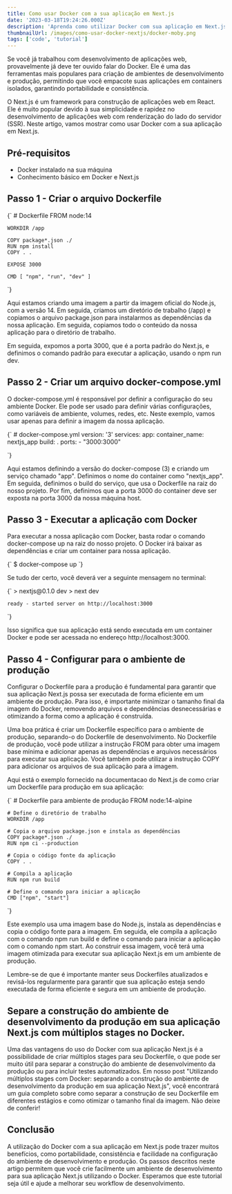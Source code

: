 ```yaml
---
title: Como usar Docker com a sua aplicação em Next.js
date: '2023-03-18T19:24:26.000Z'
description: 'Aprenda como utilizar Docker com sua aplicação em Next.js e torne o seu workflow de desenvolvimento mais eficiente! Não perca mais tempo configurando ambientes complexos e foque no que realmente importa, desenvolver sua aplicação.'
thumbnailUrl: /images/como-usar-docker-nextjs/docker-moby.png
tags: ['code', 'tutorial']
---
```


Se você já trabalhou com desenvolvimento de aplicações web, provavelmente já deve ter ouvido falar do Docker. Ele é uma das ferramentas mais populares para criação de ambientes de desenvolvimento e produção, permitindo que você empacote suas aplicações em containers isolados, garantindo portabilidade e consistência.

O Next.js é um framework para construção de aplicações web em React. Ele é muito popular devido à sua simplicidade e rapidez no desenvolvimento de aplicações web com renderização do lado do servidor (SSR). Neste artigo, vamos mostrar como usar Docker com a sua aplicação em Next.js.

## Pré-requisitos

-   Docker instalado na sua máquina
-   Conhecimento básico em Docker e Next.js

## Passo 1 - Criar o arquivo Dockerfile

<SyntaxHighlighter language="Dockerfile">
{`
    # Dockerfile
    FROM node:14

    WORKDIR /app

    COPY package*.json ./
    RUN npm install
    COPY . .

    EXPOSE 3000

    CMD [ "npm", "run", "dev" ]

`}

</SyntaxHighlighter>

Aqui estamos criando uma imagem a partir da imagem oficial do Node.js, com a versão 14. Em seguida, criamos um diretório de trabalho (/app) e copiamos o arquivo package.json para instalarmos as dependências da nossa aplicação. Em seguida, copiamos todo o conteúdo da nossa aplicação para o diretório de trabalho.

Em seguida, expomos a porta 3000, que é a porta padrão do Next.js, e definimos o comando padrão para executar a aplicação, usando o npm run dev.

## Passo 2 - Criar um arquivo docker-compose.yml

O docker-compose.yml é responsável por definir a configuração do seu ambiente Docker. Ele pode ser usado para definir várias configurações, como variáveis de ambiente, volumes, redes, etc. Neste exemplo, vamos usar apenas para definir a imagem da nossa aplicação.

<SyntaxHighlighter language="yaml">
{`
    # docker-compose.yml
    version: '3'
    services:
    app:
        container_name: nextjs_app
        build: .
        ports:
        - "3000:3000"

`}

</SyntaxHighlighter>

Aqui estamos definindo a versão do docker-compose (3) e criando um serviço chamado "app". Definimos o nome do container como "nextjs_app". Em seguida, definimos o build do serviço, que usa o Dockerfile na raiz do nosso projeto. Por fim, definimos que a porta 3000 do container deve ser exposta na porta 3000 da nossa máquina host.

## Passo 3 - Executar a aplicação com Docker

Para executar a nossa aplicação com Docker, basta rodar o comando docker-compose up na raiz do nosso projeto. O Docker irá baixar as dependências e criar um container para nossa aplicação.

<SyntaxHighlighter language="bash">
{`
    $ docker-compose up
`}

</SyntaxHighlighter>

Se tudo der certo, você deverá ver a seguinte mensagem no terminal:

<SyntaxHighlighter language="bash">
{`
    > nextjs@0.1.0 dev
    > next dev

    ready - started server on http://localhost:3000

`}

</SyntaxHighlighter>

Isso significa que sua aplicação está sendo executada em um container Docker e pode ser acessada no endereço http://localhost:3000.

## Passo 4 - Configurar para o ambiente de produção

Configurar o Dockerfile para a produção é fundamental para garantir que sua aplicação Next.js possa ser executada de forma eficiente em um ambiente de produção. Para isso, é importante minimizar o tamanho final da imagem do Docker, removendo arquivos e dependências desnecessárias e otimizando a forma como a aplicação é construída.

Uma boa prática é criar um Dockerfile específico para o ambiente de produção, separando-o do Dockerfile de desenvolvimento. No Dockerfile de produção, você pode utilizar a instrução FROM para obter uma imagem base mínima e adicionar apenas as dependências e arquivos necessários para executar sua aplicação. Você também pode utilizar a instrução COPY para adicionar os arquivos de sua aplicação para a imagem.

Aqui está o exemplo fornecido na documentacao do Next.js de como criar um Dockerfile para produção em sua aplicação:

<SyntaxHighlighter language="yaml">
{`
    # Dockerfile para ambiente de produção
    FROM node:14-alpine

    # Define o diretório de trabalho
    WORKDIR /app

    # Copia o arquivo package.json e instala as dependências
    COPY package*.json ./
    RUN npm ci --production

    # Copia o código fonte da aplicação
    COPY . .

    # Compila a aplicação
    RUN npm run build

    # Define o comando para iniciar a aplicação
    CMD ["npm", "start"]

`}

</SyntaxHighlighter>

Este exemplo usa uma imagem base do Node.js, instala as dependências e copia o código fonte para a imagem. Em seguida, ele compila a aplicação com o comando npm run build e define o comando para iniciar a aplicação com o comando npm start. Ao construir essa imagem, você terá uma imagem otimizada para executar sua aplicação Next.js em um ambiente de produção.

Lembre-se de que é importante manter seus Dockerfiles atualizados e revisá-los regularmente para garantir que sua aplicação esteja sendo executada de forma eficiente e segura em um ambiente de produção.

## Separe a construção do ambiente de desenvolvimento da produção em sua aplicação Next.js com múltiplos stages no Docker.

Uma das vantagens do uso do Docker com sua aplicação Next.js é a possibilidade de criar múltiplos stages para seu Dockerfile, o que pode ser muito útil para separar a construção do ambiente de desenvolvimento da produção ou para incluir testes automatizados. Em nosso post "Utilizando múltiplos stages com Docker: separando a construção do ambiente de desenvolvimento da produção em sua aplicação Next.js", você encontrará um guia completo sobre como separar a construção de seu Dockerfile em diferentes estágios e como otimizar o tamanho final da imagem. Não deixe de conferir!

## Conclusão

A utilização do Docker com a sua aplicação em Next.js pode trazer muitos benefícios, como portabilidade, consistência e facilidade na configuração do ambiente de desenvolvimento e produção. Os passos descritos neste artigo permitem que você crie facilmente um ambiente de desenvolvimento para sua aplicação Next.js utilizando o Docker. Esperamos que este tutorial seja útil e ajude a melhorar seu workflow de desenvolvimento.
